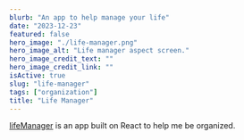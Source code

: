 ```yaml
---
blurb: "An app to help manage your life"
date: "2023-12-23"
featured: false
hero_image: "./life-manager.png"
hero_image_alt: "Life manager aspect screen."
hero_image_credit_text: ""
hero_image_credit_link: ""
isActive: true
slug: "life-manager"
tags: ["organization"]
title: "Life Manager"
---
```


[lifeManager](https://lifemanager.elliotreed.net/) is an app built on React to help me be organized.

